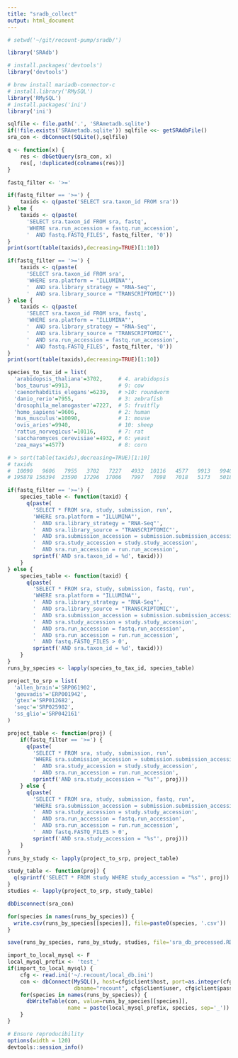 ```yaml
---
title: "sradb_collect"
output: html_document
---
```


```r
# setwd('~/git/recount-pump/sradb/')
```

```r
library('SRAdb')

# install.packages('devtools')
library('devtools')

# brew install mariadb-connector-c
# install.library('RMySQL')
library('RMySQL')
# install.packages('ini')
library('ini')
```

```r
sqlfile <- file.path('.', 'SRAmetadb.sqlite')
if(!file.exists('SRAmetadb.sqlite')) sqlfile <<- getSRAdbFile()
sra_con <- dbConnect(SQLite(),sqlfile)
```

```r
q <- function(x) {
    res <- dbGetQuery(sra_con, x)
    res[, !duplicated(colnames(res))]
}
```

```r
fastq_filter <- '>='
```

```r
if(fastq_filter == '>=') {
    taxids <- q(paste('SELECT sra.taxon_id FROM sra'))
} else {
    taxids <- q(paste(
      'SELECT sra.taxon_id FROM sra, fastq',
      'WHERE sra.run_accession = fastq.run_accession',
      '  AND fastq.FASTQ_FILES', fastq_filter, '0'))
}
print(sort(table(taxids),decreasing=TRUE)[1:10])
```

```r
if(fastq_filter == '>=') {
    taxids <- q(paste(
      'SELECT sra.taxon_id FROM sra',
      'WHERE sra.platform = "ILLUMINA"',
      '  AND sra.library_strategy = "RNA-Seq"',
      '  AND sra.library_source = "TRANSCRIPTOMIC"'))
} else {
    taxids <- q(paste(
      'SELECT sra.taxon_id FROM sra, fastq',
      'WHERE sra.platform = "ILLUMINA"',
      '  AND sra.library_strategy = "RNA-Seq"',
      '  AND sra.library_source = "TRANSCRIPTOMIC"',
      '  AND sra.run_accession = fastq.run_accession',
      '  AND fastq.FASTQ_FILES', fastq_filter, '0'))
}
print(sort(table(taxids),decreasing=TRUE)[1:10])
```

```r
species_to_tax_id = list(
  'arabidopsis_thaliana'=3702,     # 4. arabidopsis
  'bos_taurus'=9913,               # 9: cow
  'caenorhabditis_elegans'=6239,   # >10: roundworm
  'danio_rerio'=7955,              # 3: zebrafish
  'drosophila_melanogaster'=7227,  # 5: fruitfly
  'homo_sapiens'=9606,             # 2: human
  'mus_musculus'=10090,            # 1: mouse
  'ovis_aries'=9940,               # 10: sheep
  'rattus_norvegicus'=10116,       # 7: rat
  'saccharomyces_cerevisiae'=4932, # 6: yeast
  'zea_mays'=4577)                 # 8: corn

# > sort(table(taxids),decreasing=TRUE)[1:10]
# taxids
#  10090   9606   7955   3702   7227   4932  10116   4577   9913   9940 
# 195878 156394  23590  17296  17006   7997   7098   7018   5173   5018 

if(fastq_filter == '>=') {
    species_table <- function(taxid) {
      q(paste(
        'SELECT * FROM sra, study, submission, run',
        'WHERE sra.platform = "ILLUMINA"',
        '  AND sra.library_strategy = "RNA-Seq"',
        '  AND sra.library_source = "TRANSCRIPTOMIC"',
        '  AND sra.submission_accession = submission.submission_accession',
        '  AND sra.study_accession = study.study_accession',
        '  AND sra.run_accession = run.run_accession',
        sprintf('AND sra.taxon_id = %d', taxid)))
    }
} else {
    species_table <- function(taxid) {
      q(paste(
        'SELECT * FROM sra, study, submission, fastq, run',
        'WHERE sra.platform = "ILLUMINA"',
        '  AND sra.library_strategy = "RNA-Seq"',
        '  AND sra.library_source = "TRANSCRIPTOMIC"',
        '  AND sra.submission_accession = submission.submission_accession',
        '  AND sra.study_accession = study.study_accession',
        '  AND sra.run_accession = fastq.run_accession',
        '  AND sra.run_accession = run.run_accession',
        '  AND fastq.FASTQ_FILES > 0',
        sprintf('AND sra.taxon_id = %d', taxid)))
    }
}
runs_by_species <- lapply(species_to_tax_id, species_table)
```

```r
project_to_srp = list(
  'allen_brain'='SRP061902',
  'geuvadis'='ERP001942',
  'gtex'='SRP012682',
  'seqc'='SRP025982',
  'ss_glio'='SRP042161'
)

project_table <- function(proj) {
    if(fastq_filter == '>=') {
      q(paste(
        'SELECT * FROM sra, study, submission, run',
        'WHERE sra.submission_accession = submission.submission_accession',
        '  AND sra.study_accession = study.study_accession',
        '  AND sra.run_accession = run.run_accession',
        sprintf('AND sra.study_accession = "%s"', proj)))
    } else {
      q(paste(
        'SELECT * FROM sra, study, submission, fastq, run',
        'WHERE sra.submission_accession = submission.submission_accession',
        '  AND sra.study_accession = study.study_accession',
        '  AND sra.run_accession = fastq.run_accession',
        '  AND sra.run_accession = run.run_accession',
        '  AND fastq.FASTQ_FILES > 0',
        sprintf('AND sra.study_accession = "%s"', proj)))
    }
}
runs_by_study <- lapply(project_to_srp, project_table)

study_table <- function(proj) {
  q(sprintf('SELECT * FROM study WHERE study_accession = "%s"', proj))
}
studies <- lapply(project_to_srp, study_table)
```

```r
dbDisconnect(sra_con)
```

```r
for(species in names(runs_by_species)) {
  write.csv(runs_by_species[[species]], file=paste0(species, '.csv'))
}
```

```r
save(runs_by_species, runs_by_study, studies, file='sra_db_processed.RData')
```

```r
import_to_local_mysql <- F
local_mysql_prefix <- 'test_'
if(import_to_local_mysql) {
    cfg <- read.ini('~/.recount/local_db.ini')
    con <- dbConnect(MySQL(), host=cfg$client$host, port=as.integer(cfg$client$port),
                     dbname="recount", cfg$client$user, cfg$client$password)
    for(species in names(runs_by_species)) {
      dbWriteTable(con, value=runs_by_species[[species]],
                   name = paste(local_mysql_prefix, species, sep='_'))
    }
}
```

```r
# Ensure reproducibility
options(width = 120)
devtools::session_info()
```
